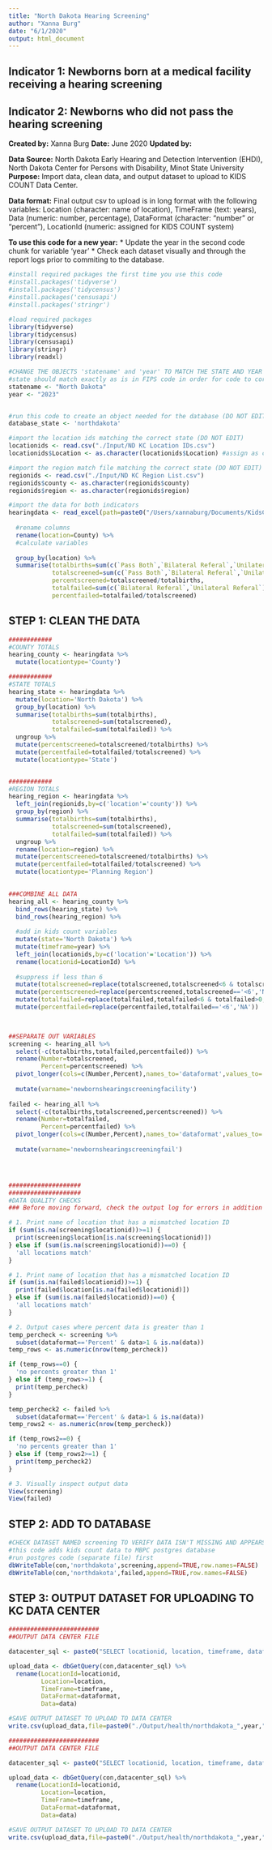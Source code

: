 ```yaml
---
title: "North Dakota Hearing Screening"
author: "Xanna Burg"
date: "6/1/2020"
output: html_document
---
```


## Indicator 1: Newborns born at a medical facility receiving a hearing screening
## Indicator 2: Newborns who did not pass the hearing screening

**Created by:** Xanna Burg
**Date:** June 2020
**Updated by:**

**Data Source:** North Dakota Early Hearing and Detection Intervention (EHDI), North Dakota Center for Persons with Disability, Minot State University
**Purpose:** Import data, clean data, and output dataset to upload to KIDS COUNT Data Center.

**Data format:** Final output csv to upload is in long format with the following variables: Location (character: name of location), TimeFrame (text: years), Data (numeric: number, percentage), DataFormat (character: "number" or "percent"), LocationId (numeric: assigned for KIDS COUNT system)


**To use this code for a new year:**
* Update the year in the second code chunk for variable 'year'
* Check each dataset visually and through the report logs prior to commiting to the database.


```r
#install required packages the first time you use this code
#install.packages('tidyverse')
#install.packages('tidycensus')
#install.packages('censusapi')
#install.packages('stringr')

#load required packages
library(tidyverse)
library(tidycensus)
library(censusapi)
library(stringr)
library(readxl)
```


```r
#CHANGE THE OBJECTS 'statename' and 'year' TO MATCH THE STATE AND YEAR
#state should match exactly as is in FIPS code in order for code to correctly run
statename <- "North Dakota"
year <- "2023"


#run this code to create an object needed for the database (DO NOT EDIT)
database_state <- 'northdakota'

#import the location ids matching the correct state (DO NOT EDIT)
locationids <- read.csv("./Input/ND KC Location IDs.csv")
locationids$Location <- as.character(locationids$Location) #assign as character instead of factor for merging

#import the region match file matching the correct state (DO NOT EDIT)
regionids <- read.csv("./Input/ND KC Region List.csv") 
regionids$county <- as.character(regionids$county)
regionids$region <- as.character(regionids$region)

```

```r
#import the data for both indicators
hearingdata <- read_excel(path=paste0("/Users/xannaburg/Documents/KidsCountData/Input/health/northdakota_",year,"_newbornscreeningdata.xlsx")) %>%
  
  #rename columns
  rename(location=County) %>%
  #calculate variables
  
  group_by(location) %>%
  summarise(totalbirths=sum(c(`Pass Both`,`Bilateral Referal`,`Unilateral Referal`,`Missed`,`No Screen Outcome`,`Not Indicated`,`Not Required`,`Moved Out Of State`,`Deceased`),na.rm=TRUE),
            totalscreened=sum(c(`Pass Both`,`Bilateral Referal`,`Unilateral Referal`),na.rm=TRUE),
            percentscreened=totalscreened/totalbirths,
            totalfailed=sum(c(`Bilateral Referal`,`Unilateral Referal`),na.rm=TRUE),
            percentfailed=totalfailed/totalscreened) 
```



## STEP 1: CLEAN THE DATA
```r
############
#COUNTY TOTALS
hearing_county <- hearingdata %>%
  mutate(locationtype='County')

############
#STATE TOTALS 
hearing_state <- hearingdata %>%
  mutate(location='North Dakota') %>%
  group_by(location) %>%
  summarise(totalbirths=sum(totalbirths),
            totalscreened=sum(totalscreened),
            totalfailed=sum(totalfailed)) %>%
  ungroup %>%
  mutate(percentscreened=totalscreened/totalbirths) %>%
  mutate(percentfailed=totalfailed/totalscreened) %>%
  mutate(locationtype='State')


############
#REGION TOTALS 
hearing_region <- hearingdata %>%
  left_join(regionids,by=c('location'='county')) %>%
  group_by(region) %>%
  summarise(totalbirths=sum(totalbirths),
            totalscreened=sum(totalscreened),
            totalfailed=sum(totalfailed)) %>%
  ungroup %>%
  rename(location=region) %>%
  mutate(percentscreened=totalscreened/totalbirths) %>%
  mutate(percentfailed=totalfailed/totalscreened) %>%
  mutate(locationtype='Planning Region')
  

###COMBINE ALL DATA
hearing_all <- hearing_county %>%
  bind_rows(hearing_state) %>%
  bind_rows(hearing_region) %>%
  
  #add in kids count variables
  mutate(state='North Dakota') %>%
  mutate(timeframe=year) %>%
  left_join(locationids,by=c('location'='Location')) %>%
  rename(locationid=LocationId) %>%
  
  #suppress if less than 6
  mutate(totalscreened=replace(totalscreened,totalscreened<6 & totalscreened>0,'<6')) %>%
  mutate(percentscreened=replace(percentscreened,totalscreened=='<6','NA')) %>%
  mutate(totalfailed=replace(totalfailed,totalfailed<6 & totalfailed>0,'<6')) %>%
  mutate(percentfailed=replace(percentfailed,totalfailed=='<6','NA')) 

  

##SEPARATE OUT VARIABLES
screening <- hearing_all %>%
  select(-c(totalbirths,totalfailed,percentfailed)) %>%
  rename(Number=totalscreened,
         Percent=percentscreened) %>%
  pivot_longer(cols=c(Number,Percent),names_to='dataformat',values_to='data') %>%
   
  mutate(varname='newbornshearingscreeningfacility')
  
failed <- hearing_all %>%
  select(-c(totalbirths,totalscreened,percentscreened)) %>%
  rename(Number=totalfailed,
         Percent=percentfailed) %>%
  pivot_longer(cols=c(Number,Percent),names_to='dataformat',values_to='data') %>%
   
  mutate(varname='newbornshearingscreeningfail')




####################
####################
#DATA QUALITY CHECKS
### Before moving forward, check the output log for errors in addition to checking specifically for these quality checks

# 1. Print name of location that has a mismatched location ID
if (sum(is.na(screening$locationid))>=1) {
  print(screening$location[is.na(screening$locationid)])
} else if (sum(is.na(screening$locationid))==0) {
  'all locations match'
}

# 1. Print name of location that has a mismatched location ID
if (sum(is.na(failed$locationid))>=1) {
  print(failed$location[is.na(failed$locationid)])
} else if (sum(is.na(failed$locationid))==0) {
  'all locations match'
}

# 2. Output cases where percent data is greater than 1
temp_percheck <- screening %>%
  subset(dataformat=='Percent' & data>1 & is.na(data))
temp_rows <- as.numeric(nrow(temp_percheck))

if (temp_rows==0) {
  'no percents greater than 1'
} else if (temp_rows>=1) {
  print(temp_percheck)
}

temp_percheck2 <- failed %>%
  subset(dataformat=='Percent' & data>1 & is.na(data))
temp_rows2 <- as.numeric(nrow(temp_percheck))

if (temp_rows2==0) {
  'no percents greater than 1'
} else if (temp_rows2>=1) {
  print(temp_percheck2)
}

# 3. Visually inspect output data
View(screening)
View(failed)
```

## STEP 2: ADD TO DATABASE
```r
#CHECK DATASET NAMED screening TO VERIFY DATA ISN'T MISSING AND APPEARS CORRECT
#this code adds kids count data to MBPC postgres database
#run postgres code (separate file) first
dbWriteTable(con,'northdakota',screening,append=TRUE,row.names=FALSE)
dbWriteTable(con,'northdakota',failed,append=TRUE,row.names=FALSE)
```

## STEP 3: OUTPUT DATASET FOR UPLOADING TO KC DATA CENTER
```r
#########################
##OUTPUT DATA CENTER FILE

datacenter_sql <- paste0("SELECT locationid, location, timeframe, dataformat, data FROM ", database_state," WHERE timeframe='",year,"' AND varname='newbornshearingscreeningfacility';")

upload_data <- dbGetQuery(con,datacenter_sql) %>%
  rename(LocationId=locationid,
         Location=location,
         TimeFrame=timeframe,
         DataFormat=dataformat,
         Data=data)

#SAVE OUTPUT DATASET TO UPLOAD TO DATA CENTER
write.csv(upload_data,file=paste0("./Output/health/northdakota_",year,"_newbornshearingscreeningfacility.csv"),row.names=FALSE)

```

```r
#########################
##OUTPUT DATA CENTER FILE

datacenter_sql <- paste0("SELECT locationid, location, timeframe, dataformat, data FROM ", database_state," WHERE timeframe='",year,"' AND varname='newbornshearingscreeningfail';")

upload_data <- dbGetQuery(con,datacenter_sql) %>%
  rename(LocationId=locationid,
         Location=location,
         TimeFrame=timeframe,
         DataFormat=dataformat,
         Data=data)

#SAVE OUTPUT DATASET TO UPLOAD TO DATA CENTER
write.csv(upload_data,file=paste0("./Output/health/northdakota_",year,"_newbornshearingscreeningfail.csv"),row.names=FALSE)

```

